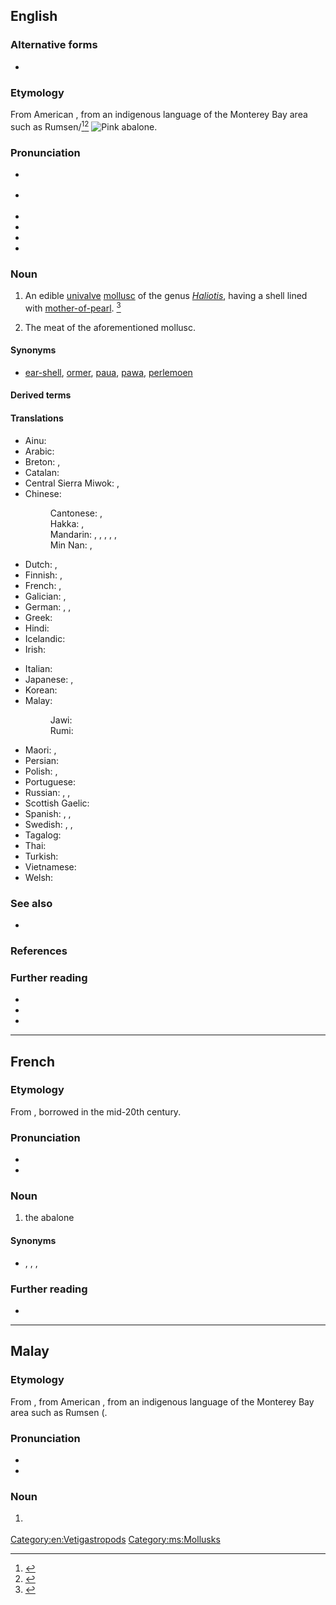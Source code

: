 {{also|Abalone}}
==English==
{{was wotd|2006|December|30}}

===Alternative forms===
* {{l|en|avalone}} {{qualifier|obsolete}}

===Etymology===
From American {{bor|en|es|abulón}}, from an indigenous language of the Monterey Bay area such as Rumsen/{{der|en|css|aulun|aūlun|red abalone}}<ref>{{R:Dictionary.com}}</ref><ref>{{R:Merriam Webster Online}}</ref>
[[Image:Pinkabalone_300.jpg|thumb|right|Pink abalone.]]

===Pronunciation===
* {{a|RP}} {{IPA|en|/æb.əˈləʊ.ni/}}
* {{a|GenAm}} {{IPA|en|/æb.əˈloʊ.ni/}}
* {{audio|en|en-us-abalone.ogg|Audio (US)}}
* {{audio|en|en-ca-abalone.ogg|Audio (CA)}}
* {{audio|en|EN-AU ck1 abalone.ogg|Audio (AU)}}
* {{audio|en|En-au-abalone.ogg|Audio (AU)}}

===Noun===
{{en-noun|-|s}}

# {{lb|en|North America|Australia}} An edible [[univalve]] [[mollusc]] of the genus ''[[Haliotis]]'', having a shell lined with [[mother-of-pearl]]. {{defdate|from mid-19th century}}<ref>{{R:SOED5|page=1}}</ref>
# {{lb|en|North America|Australia}} The meat of the aforementioned mollusc. {{defdate|from mid-19th century}}

====Synonyms====
* {{qualifier|UK}} [[ear-shell]], {{qualifier|Guernsey}} [[ormer]], {{qualifier|New Zealand}} [[paua]], [[pawa]], {{qualifier|South Africa}} [[perlemoen]]

====Derived terms====
{{der2|en
|black abalone
|Chilean abalone
}}

====Translations====
{{trans-top|edible univalve mollusc}}
* Ainu: {{t|ain|アィペ}}
* Arabic: {{t|ar|أُذُن اَلْبَحْر|f}}
* Breton: {{t-check|br|ourmel}}, {{qualifier|collective noun}} {{t+check|br|ourmelenn|f}}
* Catalan: {{t|ca|orella de mar|f}}
* Central Sierra Miwok: {{t|csm|hásˑyny-}}, {{t|csm|hás·yny-}}
* Chinese:
*: Cantonese: {{t|yue|鮑魚}}, {{t|yue|鲍鱼|tr=baau1 jyu4-2}}
*: Hakka: {{t|hak|鮑魚}}, {{t|hak|鲍鱼|tr=pâu-ǹg}}
*: Mandarin: {{t+|cmn|鮑魚}}, {{t+|cmn|鲍鱼|tr=bàoyú}}, {{t+|cmn|石決明}}, {{t+|cmn|石决明|tr=shíjuémíng}}, {{t+|cmn|鰒魚}}, {{t+|cmn|鳆鱼|tr=fùyú}} {{qualifier|archaic}}
*: Min Nan: {{t|nan|鮑魚}}, {{t|nan|鲍鱼|tr=pau-hî, pau-hû}}
* Dutch: {{t|nl|zeeoor}}, {{t|nl|abalone|m}}
* Finnish: {{t+|fi|merikorva}}, {{t+|fi|abaloni}}
* French: {{t+|fr|ormeau|m}}, {{t+|fr|haliotide|f}}
* Galician: {{t+|gl|peneira|f}}, {{t|gl|orella de mar|f}}
* German: {{t+|de|Abalone|f}}, {{t|de|Meerohr|n}}, {{t+|de|Seeohr|n}}
* Greek: {{t|el|αυτί της θάλασσας|f|tr=aftí tis thálassas}}
* Hindi: {{t|hi|कर्णशुक्ति|f}}
* Icelandic: {{t|is|sæeyra}}
* Irish: {{t|ga|cluas mhara|f}}
{{trans-mid}}
* Italian: {{t|it|abalone}}
* Japanese: {{t+|ja|鮑|tr=[[あわび]], awabi}}, {{t|ja|アワビ|tr=awabi}}
* Korean: {{t+|ko|전복}}
* Malay:
*: Jawi: {{t|ms|ابالوني}}
*: Rumi: {{t+|ms|abalone}}
* Maori: {{t|mi|pāua}}, {{t|mi|marapeka}}
* Persian: {{t|fa|گوش دریا|tr=guš daryā}}
* Polish: {{t|pl|słuchotka|f}}, {{t|pl|ucho morskie|n}}
* Portuguese: {{t+|pt|haliote|m}}
* Russian: {{t|ru|абало́н|m}}, {{t|ru|галио́тис|m}}, {{t|ru|морско́е у́шко|n}}
* Scottish Gaelic: {{t|gd|cluas-mhara|f}}
* Spanish: {{t|es|oreja de mar|f}}, {{t+|es|abulón|m}}, {{t+|es|loco|m}}
* Swedish: {{t+|sv|havsöra|n}}, {{t|sv|abalone}}, {{t+|sv|öronsnäcka|c}}
* Tagalog: {{t|tl|kabibing-tainga}}
* Thai: {{t|th|หอยเป๋าฮื้อ}}
* Turkish: {{t+|tr|denizkulağı}}
* Vietnamese: {{t+|vi|bào ngư}}
* Welsh: {{t|cy|clust fôr|f}}
{{trans-bottom}}

===See also===
* {{l|en|paua}}

===References===
<references/>

===Further reading===
* {{R:Britannica 1911|Abalone}}
* {{pedia|Abalone}}
* {{R:OneLook}}

[[Category:en:Vetigastropods]]

----

==French==

===Etymology===
From {{bor|fr|en|abalone}}, borrowed in the mid-20th century.

===Pronunciation===
* {{fr-IPA}}
* {{audio|fr|LL-Q150 (fra)-Mecanautes-abalone.wav|Audio}}

===Noun===
{{fr-noun|m}}

# {{lb|fr|gastronomy|uncommon}} the abalone

====Synonyms====
* {{sense|more usual terms for "abalone"}} {{l|fr|ormeau}}, {{l|fr|haliotis}}, {{l|fr|haliotide}}, {{l|fr|oreille de mer}}

===Further reading===
* {{R:TLFi}}

{{C|fr|Mollusks}}

----

==Malay==

===Etymology===
From {{bor|ms|en|abalone}}, from American {{der|ms|es|abulón}}, from an indigenous language of the Monterey Bay area such as Rumsen ({{der|ms|css|aulun|aūlun|red abalone}}.

===Pronunciation===
* {{IPA|ms|[abalone]}}
* {{rhymes|ms|ne|e}}

===Noun===
{{head|ms|noun|Jawi spelling|ابالوني|plural|abalone-abalone}}

# {{l|en|abalone}} {{gloss|edible univalve mollusc}}

[[Category:ms:Mollusks]]